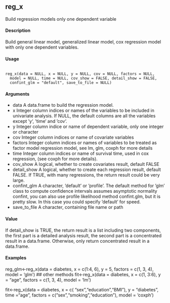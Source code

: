 ## reg_x
Build regression models only one dependent variable

#### Description
Build general linear model, generalized linear model, cox regression model with only one dependent
variables.

#### Usage
<pre><code>
reg_x(data = NULL, x = NULL, y = NULL, cov = NULL, factors = NULL,
  model = NULL, time = NULL, cov_show = FALSE, detail_show = FALSE,
  confint_glm = "default", save_to_file = NULL)
</code></pre>

#### Arguments
* data A data.frame to build the regression model.
* x Integer column indices or names of the variables to be included in univariate analysis. If NULL, the default columns are all the variables except ‘y‘, ‘time‘ and ‘cov‘.
* y Integer column indice or name of dependent variable, only one integer or character
* cov Integer column indices or name of covariate variables
* factors Integer column indices or names of variables to be treated as factor model regression model, see lm, glm, coxph for more details
* time Integer column indices or name of survival time, used in cox regression, (see coxph for more details).
* cov_show A logical, whether to create covariates result, default FALSE
* detail_show A logical, whether to create each regression result, default FALSE. If TRUE, with many regressions, the return result could be very large.
* confint_glm A character, ’default’ or ’profile’. The default method for ’glm’ class to compute confidence intervals assumes asymptotic normality confint, you can also use profile likelihood method confint.glm, but it is pretty slow. In this case you could specify ’default’ for speed.
* save_to_file A character, containing file name or path

#### Value
If detail_show is TRUE, the return result is a list including two components, the first part is a detailed analysis result, the second part is a concentrated result in a data.frame. Otherwise, only return concentrated result in a data.frame.

#### Examples
reg_glm<-reg_x(data = diabetes, x = c(1:4, 6), y = 5, factors = c(1, 3, 4), model = 'glm')
## other methods
fit<-reg_x(data = diabetes, x = c(1, 3:6), y = "age", factors = c(1, 3, 4), model = 'lm')

fit<-reg_x(data = diabetes, x = c( "sex","education","BMI"), y = "diabetes", 
         time ="age", factors = c("sex","smoking","education"), model = 'coxph')
